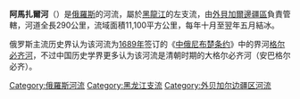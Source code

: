 '''阿馬扎爾河'''（{{lang-rus|реке Амазар|Reka Amazar}}）是[[俄羅斯|俄羅斯]]的河流，屬於[[黑龍江|黑龍江]]的左支流，由[[外貝加爾邊疆區|外貝加爾邊疆區]]負責管轄，河道全長290公里，流域面積11,100平方公里，每年十月至翌年五月結冰。

俄罗斯主流历史界认为该河流为[[1689年|1689年]]签订的《[[中俄尼布楚条约|中俄尼布楚条约]]》中的界河[[格尔必齐河|格尔必齐河]]，不过中国历史学界更多认为该河流是清朝时期的大格尔必齐河（安巴格尔必齐）。

{{Russia-geo-stub}}
[[Category:俄羅斯河流|Category:俄羅斯河流]]
[[Category:黑龙江支流|Category:黑龙江支流]]
[[Category:外贝加尔边疆区河流|Category:外贝加尔边疆区河流]]